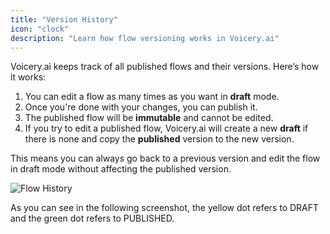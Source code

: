 ```yaml
---
title: "Version History"
icon: "clock"
description: "Learn how flow versioning works in Voicery.ai"
---
```


Voicery.ai keeps track of all published flows and their versions. Here’s how it works:

1. You can edit a flow as many times as you want in **draft** mode.
2. Once you're done with your changes, you can publish it.
3. The published flow will be **immutable** and cannot be edited.
4. If you try to edit a published flow, Voicery.ai will create a new **draft** if there is none and copy the **published** version to the new version.

This means you can always go back to a previous version and edit the flow in draft mode without affecting the published version.

![Flow History](/resources/flow-history.png)

As you can see in the following screenshot, the yellow dot refers to DRAFT and the green dot refers to PUBLISHED.
